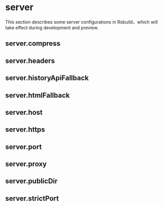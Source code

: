 # server

This section describes some server configurations in Rsbuild，which will take effect during development and preview.

## server.compress


<Compress />

## server.headers


<Headers />

## server.historyApiFallback


<HistoryApiFallback />

## server.htmlFallback


<HtmlFallback />

## server.host


<Host />

## server.https


<Https />

## server.port


<Port />

## server.proxy


<Proxy />

## server.publicDir


<PublicDir />

## server.strictPort


<StrictPort />
